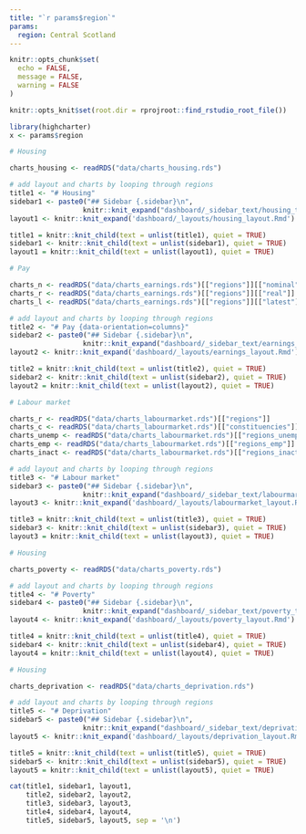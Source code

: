 ```yaml
---
title: "`r params$region`"
params:
  region: Central Scotland
---
```

  
```r

knitr::opts_chunk$set(
  echo = FALSE,
  message = FALSE,
  warning = FALSE
)

knitr::opts_knit$set(root.dir = rprojroot::find_rstudio_root_file())

```

```r

library(highcharter)
x <- params$region

```

```r

# Housing

charts_housing <- readRDS("data/charts_housing.rds")

# add layout and charts by looping through regions
title1 <- "# Housing"
sidebar1 <- paste0("## Sidebar {.sidebar}\n",
                  knitr::knit_expand("dashboard/_sidebar_text/housing_text.Rmd"))
layout1 <- knitr::knit_expand('dashboard/_layouts/housing_layout.Rmd')

title1 = knitr::knit_child(text = unlist(title1), quiet = TRUE)
sidebar1 <- knitr::knit_child(text = unlist(sidebar1), quiet = TRUE)
layout1 = knitr::knit_child(text = unlist(layout1), quiet = TRUE)

```

```r

# Pay

charts_n <- readRDS("data/charts_earnings.rds")[["regions"]][["nominal"]]
charts_r <- readRDS("data/charts_earnings.rds")[["regions"]][["real"]]
charts_l <- readRDS("data/charts_earnings.rds")[["regions"]][["latest"]]

# add layout and charts by looping through regions
title2 <- "# Pay {data-orientation=columns}"
sidebar2 <- paste0("## Sidebar {.sidebar}\n",
                  knitr::knit_expand("dashboard/_sidebar_text/earnings_text.Rmd"))
layout2 <- knitr::knit_expand('dashboard/_layouts/earnings_layout.Rmd')

title2 = knitr::knit_child(text = unlist(title2), quiet = TRUE)
sidebar2 <- knitr::knit_child(text = unlist(sidebar2), quiet = TRUE)
layout2 = knitr::knit_child(text = unlist(layout2), quiet = TRUE)

```

```r

# Labour market

charts_r <- readRDS("data/charts_labourmarket.rds")[["regions"]]
charts_c <- readRDS("data/charts_labourmarket.rds")[["constituencies"]]
charts_unemp <- readRDS("data/charts_labourmarket.rds")[["regions_unemp"]]
charts_emp <- readRDS("data/charts_labourmarket.rds")[["regions_emp"]]
charts_inact <- readRDS("data/charts_labourmarket.rds")[["regions_inact"]]

# add layout and charts by looping through regions
title3 <- "# Labour market"
sidebar3 <- paste0("## Sidebar {.sidebar}\n",
                  knitr::knit_expand("dashboard/_sidebar_text/labourmarket_text.Rmd"))
layout3 <- knitr::knit_expand('dashboard/_layouts/labourmarket_layout.Rmd')

title3 = knitr::knit_child(text = unlist(title3), quiet = TRUE)
sidebar3 <- knitr::knit_child(text = unlist(sidebar3), quiet = TRUE)
layout3 = knitr::knit_child(text = unlist(layout3), quiet = TRUE)

```

```r

# Housing

charts_poverty <- readRDS("data/charts_poverty.rds")

# add layout and charts by looping through regions
title4 <- "# Poverty"
sidebar4 <- paste0("## Sidebar {.sidebar}\n",
                  knitr::knit_expand("dashboard/_sidebar_text/poverty_text.Rmd"))
layout4 <- knitr::knit_expand('dashboard/_layouts/poverty_layout.Rmd')

title4 = knitr::knit_child(text = unlist(title4), quiet = TRUE)
sidebar4 <- knitr::knit_child(text = unlist(sidebar4), quiet = TRUE)
layout4 = knitr::knit_child(text = unlist(layout4), quiet = TRUE)

```

```r

# Housing

charts_deprivation <- readRDS("data/charts_deprivation.rds")

# add layout and charts by looping through regions
title5 <- "# Deprivation"
sidebar5 <- paste0("## Sidebar {.sidebar}\n",
                  knitr::knit_expand("dashboard/_sidebar_text/deprivation_text.Rmd"))
layout5 <- knitr::knit_expand('dashboard/_layouts/deprivation_layout.Rmd')

title5 = knitr::knit_child(text = unlist(title5), quiet = TRUE)
sidebar5 <- knitr::knit_child(text = unlist(sidebar5), quiet = TRUE)
layout5 = knitr::knit_child(text = unlist(layout5), quiet = TRUE)

```

```r
cat(title1, sidebar1, layout1,
    title2, sidebar2, layout2, 
    title3, sidebar3, layout3, 
    title4, sidebar4, layout4, 
    title5, sidebar5, layout5, sep = '\n')

```


